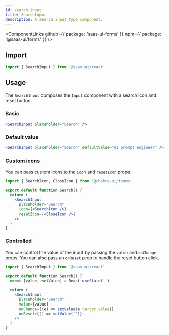```yaml
---
id: search-input
title: SearchInput
description: A search input type component.
---
```


<ComponentLinks
  github={{ package: 'saas-ui-forms' }}
  npm={{ package: '@saas-ui/forms' }}
/>

## Import

```ts
import { SearchInput } from '@saas-ui/react'
```

## Usage

The `SearchInput` composes the `Input` component with a search icon and reset button.

### Basic

```jsx
<SearchInput placeholder="Search" />
```

### Default value

```jsx
<SearchInput placeholder="Search" defaultValue="AI prompt engineer" />
```

### Custom icons

You can pass custom icons to the `icon` and `resetIcon` props.

```jsx
import { SearchIcon, CloseIcon } from '@chakra-ui/icons'

export default function Search() {
  return (
    <SearchInput
      placeholder="Search"
      icon={<SearchIcon />}
      resetIcon={<CloseIcon />}
    />
  )
}
```

### Controlled

You can control the value of the input by passing the `value` and `onChange` props. You can also pass an `onReset` prop to handle the reset button click.

```jsx
import { SearchInput } from '@saas-ui/react'

export default function Search() {
  const [value, setValue] = React.useState('')

  return (
    <SearchInput
      placeholder="Search"
      value={value}
      onChange={(e) => setValue(e.target.value)}
      onReset={() => setValue('')}
    />
  )
}
```
